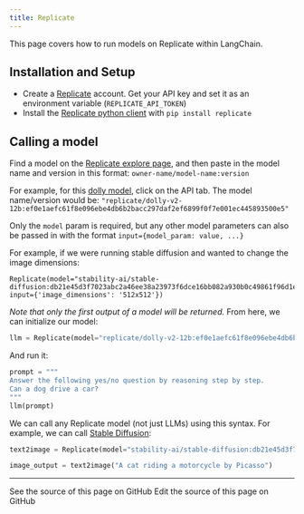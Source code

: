 ```yaml
---
title: Replicate
---
```


This page covers how to run models on Replicate within LangChain.

## Installation and Setup
- Create a [Replicate](https://replicate.com) account. Get your API key and set it as an environment variable (`REPLICATE_API_TOKEN`)
- Install the [Replicate python client](https://github.com/replicate/replicate-python) with `pip install replicate`

## Calling a model

Find a model on the [Replicate explore page](https://replicate.com/explore), and then paste in the model name and version in this format: `owner-name/model-name:version`

For example, for this [dolly model](https://replicate.com/replicate/dolly-v2-12b), click on the API tab. The model name/version would be: `"replicate/dolly-v2-12b:ef0e1aefc61f8e096ebe4db6b2bacc297daf2ef6899f0f7e001ec445893500e5"`

Only the `model` param is required, but any other model parameters can also be passed in with the format `input={model_param: value, ...}`


For example, if we were running stable diffusion and wanted to change the image dimensions:

```
Replicate(model="stability-ai/stable-diffusion:db21e45d3f7023abc2a46ee38a23973f6dce16bb082a930b0c49861f96d1e5bf", input={'image_dimensions': '512x512'})
```

*Note that only the first output of a model will be returned.*
From here, we can initialize our model:

```python
llm = Replicate(model="replicate/dolly-v2-12b:ef0e1aefc61f8e096ebe4db6b2bacc297daf2ef6899f0f7e001ec445893500e5")
```

And run it:

```python
prompt = """
Answer the following yes/no question by reasoning step by step.
Can a dog drive a car?
"""
llm(prompt)
```

We can call any Replicate model (not just LLMs) using this syntax. For example, we can call [Stable Diffusion](https://replicate.com/stability-ai/stable-diffusion):

```python
text2image = Replicate(model="stability-ai/stable-diffusion:db21e45d3f7023abc2a46ee38a23973f6dce16bb082a930b0c49861f96d1e5bf", input={'image_dimensions':'512x512'})

image_output = text2image("A cat riding a motorcycle by Picasso")
```

---

<CardGroup cols={2}>
  <Card title="View Source" icon="eye" href="https://github.com/langchain-ai/docs/blob/main/src/oss/python/integrations/providers/replicate.mdx">
    See the source of this page on GitHub
  </Card>
  <Card title="Edit Source" icon="pen-to-square" href="https://github.com/langchain-ai/docs/edit/main/src/oss/python/integrations/providers/replicate.mdx">
    Edit the source of this page on GitHub
  </Card>
</CardGroup>
